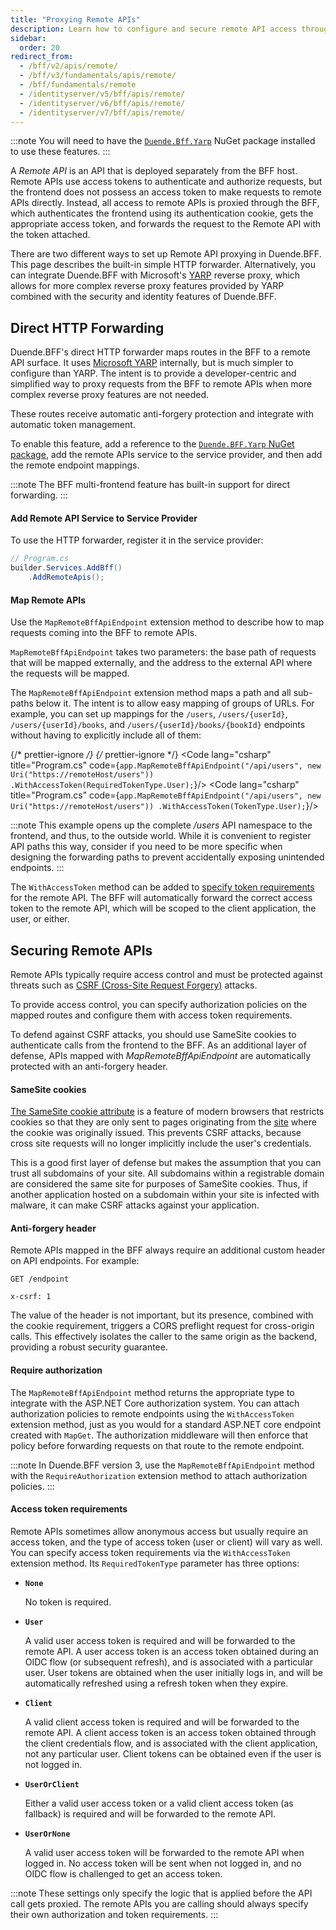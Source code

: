 ```yaml
---
title: "Proxying Remote APIs"
description: Learn how to configure and secure remote API access through BFF using HTTP forwarding and token management.
sidebar:
  order: 20
redirect_from:
  - /bff/v2/apis/remote/
  - /bff/v3/fundamentals/apis/remote/
  - /bff/fundamentals/remote
  - /identityserver/v5/bff/apis/remote/
  - /identityserver/v6/bff/apis/remote/
  - /identityserver/v7/bff/apis/remote/
---
```


:::note
You will need to have the [`Duende.Bff.Yarp`](https://www.nuget.org/packages/Duende.BFF.Yarp) NuGet package installed to use these features.
:::

A _Remote API_ is an API that is deployed separately from the BFF host. Remote APIs use access tokens to authenticate and authorize requests, but the frontend does not possess an access token to make requests to remote APIs directly. Instead, all access to remote APIs is proxied through the BFF, which authenticates the frontend using its authentication cookie, gets the appropriate access token, and forwards the request to the Remote API with the token attached.

There are two different ways to set up Remote API proxying in Duende.BFF. This page describes the built-in simple HTTP forwarder. Alternatively, you can integrate Duende.BFF with Microsoft's [YARP](/bff/fundamentals/apis/yarp.md) reverse proxy, which allows for more complex reverse proxy features provided by YARP combined with the security and identity features of Duende.BFF.

## Direct HTTP Forwarding

Duende.BFF's direct HTTP forwarder maps routes in the BFF to a remote API surface. It uses [Microsoft YARP](https://github.com/microsoft/reverse-proxy) internally, but is much simpler to configure than YARP. The intent is to provide a developer-centric and simplified way to proxy requests from the BFF to remote APIs when more complex reverse proxy features are not needed.

These routes receive automatic anti-forgery protection and integrate with automatic token management.

To enable this feature, add a reference to the [`Duende.BFF.Yarp` NuGet package](https://www.nuget.org/packages/Duende.BFF.Yarp), add the remote APIs service to the service provider, and then add the remote endpoint mappings.

:::note
The BFF multi-frontend feature has built-in support for direct forwarding. 
:::

#### Add Remote API Service to Service Provider

To use the HTTP forwarder, register it in the service provider:

```csharp {3}
// Program.cs
builder.Services.AddBff()
    .AddRemoteApis();
```

#### Map Remote APIs

Use the `MapRemoteBffApiEndpoint` extension method to describe how to map requests coming into the BFF to remote APIs.

`MapRemoteBffApiEndpoint` takes two parameters: the base path of requests that will be mapped externally, and the address to the external API where the requests will be mapped.

The `MapRemoteBffApiEndpoint` extension method maps a path and all sub-paths below it. The intent is to allow easy mapping of groups of URLs. For example, you can set up mappings for the `/users`, `/users/{userId}`, `/users/{userId}/books`, and `/users/{userId}/books/{bookId}` endpoints without having to explicitly include all of them:

{/* prettier-ignore */}
<Tabs syncKey="bffVersion">
  {/* prettier-ignore */}
  <TabItem label="V4">
    <Code
          lang="csharp"
          title="Program.cs"
          code={`app.MapRemoteBffApiEndpoint("/api/users", new Uri("https://remoteHost/users"))
    .WithAccessToken(RequiredTokenType.User);`}/>
  </TabItem>
  <TabItem label="V3">
    <Code
          lang="csharp"
          title="Program.cs"
          code={`app.MapRemoteBffApiEndpoint("/api/users", new Uri("https://remoteHost/users"))
    .WithAccessToken(TokenType.User);`}/>
  </TabItem>
</Tabs>

:::note
This example opens up the complete */users* API namespace to the frontend, and thus, to the outside world. While it is convenient to register API paths this way, consider if you need to be more specific when designing the forwarding paths to prevent accidentally exposing unintended endpoints.
:::

The `WithAccessToken` method can be added to [specify token requirements](#access-token-requirements) for the remote API. The BFF will automatically forward the correct access token to the remote API, which will be scoped to the client application, the user, or either.

## Securing Remote APIs

Remote APIs typically require access control and must be protected against threats such as [CSRF (Cross-Site Request Forgery)](https://developer.mozilla.org/en-US/docs/Glossary/CSRF) attacks. 

To provide access control, you can specify authorization policies on the mapped routes and configure them with access token requirements.

To defend against CSRF attacks, you should use SameSite cookies to authenticate calls from the frontend to the BFF. As an additional layer of defense, APIs mapped with *MapRemoteBffApiEndpoint* are automatically protected with an anti-forgery header. 

#### SameSite cookies

[The SameSite cookie attribute](https://developer.mozilla.org/en-US/docs/Web/HTTP/Headers/Set-Cookie#samesitesamesite-value) is a feature of modern browsers that restricts cookies so that they are only sent to pages originating from the [site](https://developer.mozilla.org/en-US/docs/Glossary/Site) where the cookie was originally issued. This prevents CSRF attacks, because cross site requests will no longer implicitly include the user's credentials.

This is a good first layer of defense but makes the assumption that you can trust all subdomains of your site. All subdomains within a registrable domain are considered the same site for purposes of SameSite cookies. Thus, if another application hosted on a subdomain within your site is infected with malware, it can make CSRF attacks against your application.

#### Anti-forgery header

Remote APIs mapped in the BFF always require an additional custom header on API endpoints. For example:

```text
GET /endpoint

x-csrf: 1
```

The value of the header is not important, but its presence, combined with the cookie requirement, triggers a CORS preflight request for cross-origin calls. This effectively isolates the caller to the same origin as the backend, providing a robust security guarantee. 

#### Require authorization

The `MapRemoteBffApiEndpoint` method returns the appropriate type to integrate with the ASP.NET Core authorization system. You can attach authorization policies to remote endpoints using the `WithAccessToken` extension method, just as you would for a standard ASP.NET core endpoint created with `MapGet`. The authorization middleware will then enforce that policy before forwarding requests on that route to the remote endpoint.

:::note
In Duende.BFF version 3, use the `MapRemoteBffApiEndpoint` method with the `RequireAuthorization` extension method to attach authorization policies.
:::

#### Access token requirements

Remote APIs sometimes allow anonymous access but usually require an access token, and the type of access token (user or client) will vary as well. You can specify access token requirements via the `WithAccessToken` extension method. Its `RequiredTokenType` parameter has three options:

* **`None`**

    No token is required.

* **`User`**

    A valid user access token is required and will be forwarded to the remote API. A user access token is an access token obtained during an OIDC flow (or subsequent refresh), and is associated with a particular user. User tokens are obtained when the user initially logs in, and will be automatically refreshed using a refresh token when they expire.

* **`Client`**

    A valid client access token is required and will be forwarded to the remote API. A client access token is an access token obtained through the client credentials flow, and is associated with the client application, not any particular user. Client tokens can be obtained even if the user is not logged in.

* **`UserOrClient`**

    Either a valid user access token or a valid client access token (as fallback) is required and will be forwarded to the remote API.

* **`UserOrNone`**

    A valid user access token will be forwarded to the remote API when logged in. No access token will be sent when not logged in, and no OIDC flow is challenged to get an access token.

:::note
These settings only specify the logic that is applied before the API call gets proxied. The remote APIs you are calling should always specify their own authorization and token requirements.
:::
